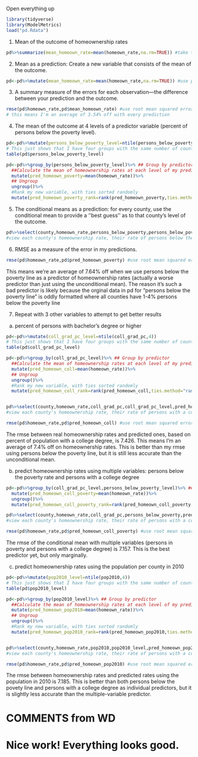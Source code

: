 Open everything up
```r
library(tidyverse)
library(ModelMetrics)
load("pd.Rdata")
```

1. Mean of the outcome of homeownership rates
```r
pd%>%summarize(mean_homeown_rate=mean(homeown_rate,na.rm=TRUE)) #take the pd data and pipe it to summarize the mean of the homeownership rate variable
```

2. Mean as a prediction: Create a new variable that consists of the mean of the outcome.
```r
pd<-pd%>%mutate(mean_homeown_rate=mean(homeown_rate,na.rm=TRUE)) #use pd data but overwrite it and mutate the mean homeownership rate to be a new variable (a predictor)
```

3. A summary measure of the errors for each observation---the difference between your prediction and the outcome. 
```r
rmse(pd$homeown_rate,pd$mean_homeown_rate) #use root mean squared error to find difference between actual and predicted values (square root of the sum of squared errors)
# this means I'm an average of 3.54% off with every prediction
```
4. The mean of the outcome at 4 levels of a predictor variable (percent of persons below the poverty level).  
```r
pd<-pd%>%mutate(persons_below_poverty_level=ntile(persons_below_poverty,4))
# This just shows that I have four groups with the same number of counties.
table(pd$persons_below_poverty_level)

pd<-pd%>%group_by(persons_below_poverty_level)%>% ## Group by predictor
  ##Calculate the mean of homeownership rates at each level of my predictor, persons below the poverty rate to create a new predictive variable called pred_homeown_poverty
  mutate(pred_homeown_poverty=mean(homeown_rate))%>% 
  ## Ungroup
  ungroup()%>% 
  #Rank my new variable, with ties sorted randomly
  mutate(pred_homeown_poverty_rank=rank(pred_homeown_poverty,ties.method="random"))
```

5. The conditional means as a prediction: for every county, use the conditional mean to provide a ''best guess'' as to that county's level of the outcome.  
```r

pd%>%select(county,homeown_rate,persons_below_poverty,persons_below_poverty_level,pred_homeown_poverty,pred_homeown_poverty_rank)
#view each county's homeownership rate, their rate of persons below the poverty line, their rank of persons below the poverty (1-4), their predicted homeownership rate based on persons below the poverty line (the variable I created), and the rank of predicted homeownership rate based on poverty levels
```

6. RMSE as a measure of the error in my predictions.
```r
rmse(pd$homeown_rate,pd$pred_homeown_poverty) #use root mean squared error to find difference between actual homeownership rates and predicted homeownership rates based on persons below the poverty line (square root of the sum of squared errors)
```
This means we're an average of 7.64% off when we use persons below the poverty line as a predictor of homeownership rates (actually a worse predictor than just using the unconditional mean). The reason it's such a bad predictor is likely because the orginal data in pd for "persons below the poverty line" is oddly formatted where all counties have 1-4% persons below the poverty line

7. Repeat with 3 other variables to attempt to get better results
a) percent of persons with bachelor's degree or higher
```r
pd<-pd%>%mutate(coll_grad_pc_level=ntile(coll_grad_pc,4))
# This just shows that I have four groups with the same number of counties.
table(pd$coll_grad_pc_level)

pd<-pd%>%group_by(coll_grad_pc_level)%>% ## Group by predictor
  ##Calculate the mean of homeownership rates at each level of my predictor, persons below the poverty rate to create a new predictive variable called pred_homeown_poverty
  mutate(pred_homeown_coll=mean(homeown_rate))%>% 
  ## Ungroup
  ungroup()%>% 
  #Rank my new variable, with ties sorted randomly
  mutate(pred_homeown_coll_rank=rank(pred_homeown_coll,ties.method="random"))


pd%>%select(county,homeown_rate,coll_grad_pc,coll_grad_pc_level,pred_homeown_coll,pred_homeown_coll_rank)
#view each county's homeownership rate, their rate of persons with a college degree, their rank of persons with a degree (1-4), their predicted homeownership rate based on persons with a college degree (the variable I created), and the rank of predicted homeownership rate based on percent of population with a degree
```
```r
rmse(pd$homeown_rate,pd$pred_homeown_coll) #use root mean squared error to find difference between actual homeownership rates and predicted homeownership rates based on persons below the poverty line (square root of the sum of squared errors)
```
The rmse between real homeownership rates and predicted ones, based on percent of population with a college degree, is 7.426. This means I'm an average of 7.4% off on homeownership rates. This is better than my rmse using persons below the poverty line, but it is still less accurate than the unconditional mean.

b) predict homeownership rates using multiple variables: persons below the poverty rate and persons with a college degree
```r
pd<-pd%>%group_by(coll_grad_pc_level,persons_below_poverty_level)%>% ## Grouping at multiple levels
  mutate(pred_homeown_coll_poverty=mean(homeown_rate))%>%
  ungroup()%>%
  mutate(pred_homeown_coll_poverty_rank=rank(pred_homeown_coll_poverty,ties.method="random"))

pd%>%select(county,homeown_rate,coll_grad_pc,persons_below_poverty,pred_homeown_coll_poverty,pred_homeown_coll_poverty_rank)
#view each county's homeownership rate, their rate of persons with a college degree, their rate of persons below the poverty line, their predicted homeownership rate based on persons with a college degree and persons below the poverty line (the variable I created), and the rank of predicted homeownership rate based on percent of population with a degree and percent of population in poverty

rmse(pd$homeown_rate,pd$pred_homeown_coll_poverty) #use root mean squared error to find difference between actual homeownership rates and predicted homeownership rates based on persons below the poverty line and persons with a college degree (square root of the sum of squared errors)
```
The rmse of the conditional mean with multiple variables (persons in poverty and persons with a college degree) is 7.157. This is the best predictor yet, but only marginally.

c) predict homeownership rates using the population per county in 2010
```r
pd<-pd%>%mutate(pop2010_level=ntile(pop2010,4))
# This just shows that I have four groups with the same number of counties.
table(pd$pop2010_level)

pd<-pd%>%group_by(pop2010_level)%>% ## Group by predictor
  ##Calculate the mean of homeownership rates at each level of my predictor, persons below the poverty rate to create a new predictive variable called pred_homeown_poverty
  mutate(pred_homeown_pop2010=mean(homeown_rate))%>% 
  ## Ungroup
  ungroup()%>% 
  #Rank my new variable, with ties sorted randomly
  mutate(pred_homeown_pop2010_rank=rank(pred_homeown_pop2010,ties.method="random"))


pd%>%select(county,homeown_rate,pop2010,pop2010_level,pred_homeown_pop2010,pred_homeown_pop2010_rank)
#view each county's homeownership rate, their rate of persons with a college degree, their rank of persons with a degree (1-4), their predicted homeownership rate based on persons with a college degree (the variable I created), and the rank of predicted homeownership rate based on percent of population with a degree
```
```r
rmse(pd$homeown_rate,pd$pred_homeown_pop2010) #use root mean squared error to find difference between actual homeownership rates and predicted homeownership rates based on persons below the poverty line (square root of the sum of squared errors)
```
The rmse between homeownership rates and predicted rates using the population in 2010 is 7.185. This is better than both persons below the povety line and persons with a college degree as individual predictors, but it is slightly less accurate than the multiple-variable predictor. 


# COMMENTS from WD

# Nice work! Everything looks good.
